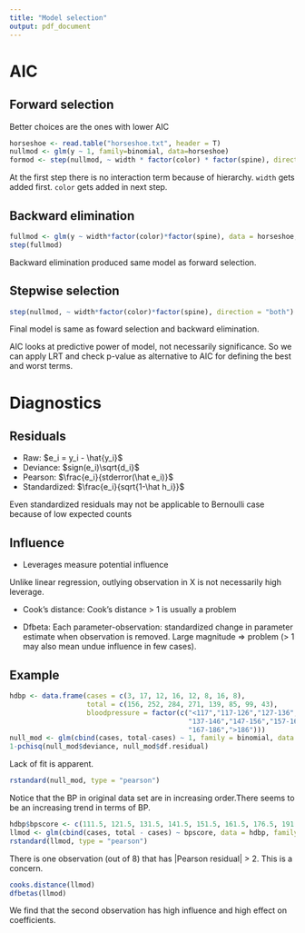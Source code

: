 ```yaml
---
title: "Model selection"
output: pdf_document
---
```


# AIC

## Forward selection

Better choices are the ones with lower AIC

```r
horseshoe <- read.table("horseshoe.txt", header = T)
nullmod <- glm(y ~ 1, family=binomial, data=horseshoe)
formod <- step(nullmod, ~ width * factor(color) * factor(spine), direction = "forward")
```

At the first step there is no interaction term because of hierarchy. `width` gets added first. `color` gets added in next step.

## Backward elimination

```r
fullmod <- glm(y ~ width*factor(color)*factor(spine), data = horseshoe, family = binomial)
step(fullmod)
```

Backward elimination produced same model as forward selection.

## Stepwise selection

```r
step(nullmod, ~ width*factor(color)*factor(spine), direction = "both")
```

Final model is same as foward selection and backward elimination.

AIC looks at predictive power of model, not necessarily significance. So we can apply LRT and check p-value as alternative to AIC for defining the best and worst terms.

# Diagnostics

## Residuals

- Raw: $e_i = y_i - \hat{y_i}$
- Deviance: $sign(e_i)\sqrt{d_i}$
- Pearson: $\frac{e_i}{stderror(\hat e_i)}$
- Standardized: $\frac{e_i}{sqrt{1-\hat h_i}}$

Even standardized residuals may not be applicable to Bernoulli case because of low expected counts

## Influence

- Leverages measure potential influence

Unlike linear regression, outlying observation in X is not necessarily high leverage.

- Cook's distance: Cook's distance > 1 is usually a problem

- Dfbeta: Each parameter-observation: standardized change in parameter estimate when observation is removed. Large magnitude => problem (> 1 may also mean undue influence in few cases).

## Example

```r
hdbp <- data.frame(cases = c(3, 17, 12, 16, 12, 8, 16, 8),
                   total = c(156, 252, 284, 271, 139, 85, 99, 43),
                   bloodpressure = factor(c("<117","117-126","127-136",
                                            "137-146","147-156","157-166",
                                            "167-186",">186")))
null_mod <- glm(cbind(cases, total-cases) ~ 1, family = binomial, data = hdbp)
1-pchisq(null_mod$deviance, null_mod$df.residual)
```

Lack of fit is apparent.

```r
rstandard(null_mod, type = "pearson")
```

Notice that the BP in original data set are in increasing order.There seems to be an increasing trend in terms of BP.

```r
hdbp$bpscore <- c(111.5, 121.5, 131.5, 141.5, 151.5, 161.5, 176.5, 191.5)
llmod <- glm(cbind(cases, total - cases) ~ bpscore, data = hdbp, family = binomial)
rstandard(llmod, type = "pearson")
```

There is one observation (out of 8) that has |Pearson residual| > 2. This is a concern.

```r
cooks.distance(llmod)
dfbetas(llmod)
```

We find that the second observation has high influence and high effect on coefficients.